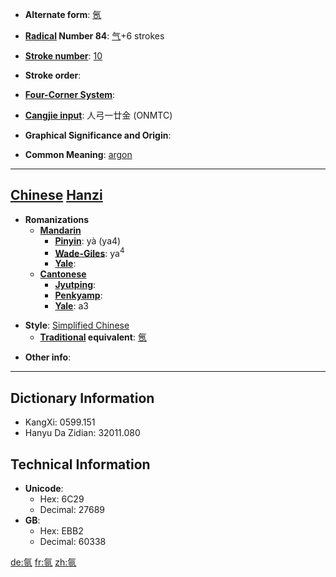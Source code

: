* '''Alternate form''': [[氬]]

* '''[[Wiktionary:Chinese radical index| Radical]] Number 84''': [[Wiktionary:Chinese radical index 气|气]]+6 strokes

* '''[[Wiktionary:Chinese total strokes index|Stroke number]]''': [[Wiktionary:Chinese total strokes index 10|10]]

* '''Stroke order''': 

* '''[[Wiktionary:Chinese four corner index|Four-Corner System]]''': 

* '''[[Wiktionary:Chinese Cangjie index|Cangjie input]]''': 人弓一廿金 (ONMTC)

* '''Graphical Significance and Origin''': 

* '''Common Meaning''': [[argon]]

----

== [[Chinese]] [[Hanzi]] ==

* '''Romanizations'''
** '''[[Mandarin]]'''
*** '''[[Pinyin]]''': yà (ya4)
*** '''[[Wade-Giles]]''': ya<sup>4</sup>
*** '''[[Yale]]''': 
** '''[[Cantonese]]'''
*** '''[[Jyutping]]''':
*** '''[[Penkyamp]]''': 
*** '''[[Yale]]''': a3

* '''Style''': [[Simplified Chinese]] 
** '''[[Traditional Chinese|Traditional]] equivalent''': [[氬]]

* '''Other info''': 

----

== Dictionary Information ==

* KangXi: 0599.151
* Hanyu Da Zidian: 32011.080

== Technical Information ==

* '''Unicode''':
** Hex: 6C29
** Decimal: 27689
* '''GB''':
** Hex: EBB2
** Decimal: 60338

[[de:氩]]
[[fr:氩]]
[[zh:氩]]